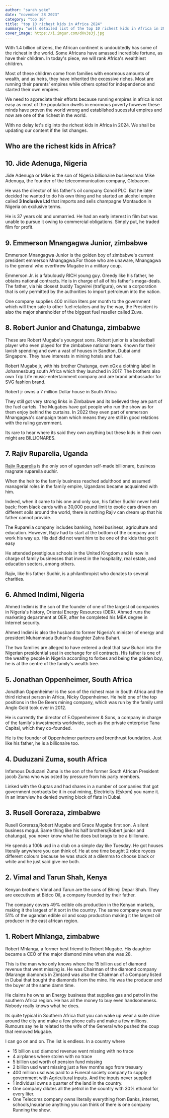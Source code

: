 ```yaml
---
author: "sarah yoke"
date: "november 28 2023"
category: "top 10"
title: "top 10 richest kids in Africa 2024"
summary: "well detailed list of the top 10 richest kids in Africa in 2024"
cover_image: https://i.imgur.com/dXv3s3j.jpg
---
```


With 1.4 billion citizens, the African continent is undoubtedly has some of the richest in the world. Some Africans have amassed incredible fortune, as have their children. In today's piece, we will rank Africa's wealthiest children.

Most of these children come from families with enormous amounts of wealth, and as heirs, they have inherited the excessive riches. Most are running their parents' empires while others opted for independence and started their own empires.

We need to appreciate their efforts because running empires in africa is not easy as most of the population dwells in enormous poverty however these minds have proven the world wrong and established sucessful empires and now are one of the richest in the world.

With no delay let's dig into the richest kids in Africa in 2024. We shall be updating our content if the list changes.

## Who are the richest kids in Africa?

## 10. Jide Adenuga, Nigeria

Jide Adenuga or Mike is the son of Nigeria billionaire businessman Mike Adenuga, the founder of the telecommunication company, Globacom.

He was the director of his father's oil company Conoil PLC. But he later decided he wanted to do his own thing and he started an alcohol empire called **3 Inclusive Ltd** that imports and sells champagne Montaudon in Nigeria on exclusive terms.

He is 37 years old and unmarried. He had an early interest in film but was unable to pursue it owing to commercial obligations. Simply put, he traded film for profit.

## 9. Emmerson Mnangagwa Junior, zimbabwe

Emmerson Mnangagwa Junior is the golden boy of zimbabwe's current president emmerson Mnangagwa.For those who are unaware, Mnangagwa is the general who overthrew Mugabe in a military coup.

Emmerson Jr. is a fabulously RICH young guy. Greedy like his father, he obtains national contracts. He is in charge of all of his father's mega-deals. The father, via his closest buddy Tagwirei (trafigura), owns a corporation that is only permitted by the authorities to import petroleum into the nation.

One company supplies 400 million liters per month to the government which will then sale to other fuel retailers and by the way, the President is also the major shareholder of the biggest fuel reseller called Zuva.

## 8. Robert Junior and Chatunga, zimbabwe

These are Robert Mugabe's youngest sons. Robert junior is a basketball player who even played for the zimbabwe national team. Known for their lavish spending and own a vast of houses in Sandton, Dubai amd Singapore. They have interests in mining hotels and fuel.

Robert Mugabe jr, with his brother Chatunga, own xGx a clothing label in Johannesburg south Africa which they launched in 2017. The brothers also own Trip Life music-entertainment company and are brand ambassador for SVG fashion brand.

Robert jr owns a 7 million Dollar house in South Africa

They still got very strong links in Zimbabwe and its believed they are part of the fuel cartels. The Mugabes have got people who run the show as for them enjoy behind the curtains. In 2022 they even part of emmerson Mnangagwa's campaign team which means they are still in good relations with the ruling government.

Its rare to hear where its said they own anything but these kids in their own might are BILLIONARES.

## 7. Rajiv Ruparelia, Uganda

[Rajiv Ruparelia](https://www.luosugar.com/richest-kids-in-uganda) is the only son of ugandan self-made billionare, business magnate rupareila sudhir.

When the heir to the family business reached adulthood and assumed managerial roles in the family empire, Ugandans became acquainted with him.

Indeed, when it came to his one and only son, his father Sudhir never held back; from black cards with a 30,000 pound limit to exotic cars driven on different soils around the world, there is nothing Rajiv can dream up that his father cannot provide.

The Ruparelia company includes banking, hotel business, agriculture and education. However, Rajiv had to start at the bottom of the company and work his way up. His dad did not want him to be one of the kids that got it easy

He attended prestigious schools in the United Kingdom and is now in charge of family businesses that invest in the hospitality, real estate, and education sectors, among others.

Rajiv, like his father Sudhir, is a philanthropist who donates to several charities.

## 6. Ahmed Indimi, Nigeria

Ahmed Indimi is the son of the founder of one of the largest oil companies in Nigeria's history, Oriental Energy Resources (OER). Ahmed runs the marketing department at OER, after he completed his MBA degree in Internet security.

Ahmed Indimi is also the husband to former Nigeria's minister of energy and president Muhammadu Buhari's daughter Zahra Buhari.

The two families are alleged to have entered a deal that saw Buhari into the Nigerian presidential seat in exchange for oil contracts. His father is one of the wealthy people in Nigeria according to forbes and being the golden boy, he is at the centre of the family's wealth tree.

## 5. Jonathan Oppenheimer, South Africa

Jonathan Oppenheimer is the son of the richest man in South Africa and the third richest person in Africa, Nicky Oppenheimer. He held one of the top positions in the De Beers mining company, which was run by the family until Anglo Gold took over in 2012.

He is currently the director of E.Oppenheimer & Sons, a company in charge of the family's investments worldwide, such as the private enterprise Tana Capital, which they co-founded.

He is the founder of Oppenheimer partners and brenthrust foundation. Just like his father, he is a billionaire too.

## 4. Duduzani Zuma, south Africa

Infamous Duduzani Zuma is the son of the former South African President jacob Zuma who was osted by pressure from his party members.

Linked with the Guptas and had shares in a number of companies that got government contracts be it in coal mining, Electricity (Eskom) you name it. In an interview he denied owning block of flats in Dubai.

## 3. Rusell Goreraza, zimbabwe

Rusell Goreraza,Robert Mugabe and Grace Mugabe first son. A silent business mogul. Same thing like his half brothers(Robert junior and chatunga), you never know what he does but brags to be a billionare.

He spends a 100k usd in a club on a simple day like Tuesday. He got houses literally anywhere you can think of. He at one time bought 2 rolce royces different colours because he was stuck at a dilemma to choose black or white and he just said give me both.

## 2. Vimal and Tarun Shah, Kenya

Kenyan brothers Vimal and Tarun are the sons of Bhimji Depar Shah. They are executives at Bidco Oil, a company founded by their father.

The company covers 49% edible oils production in the Kenyan markets, making it the largest of it sort in the country. The same company owns over 51% of the ugandan edible oil and soap production making it the largest oil producer in the east african region.

## 1. Robert Mhlanga, zimbabwe

Robert Mhlanga, a former best friemd to Robert Mugabe. His daughter became a CEO of the major diamond mine when she was 28.

This is the man who only knows where the 15 billion usd of diamond revenue that went missing is. He was Chairman of the diamond company (Marange diamonds in Zim)and was also the Chairman of a Company listed in Dubai that bought the diamonds from the mine. He was the producer and the buyer at the same damn time.

He claims he owns an Energy business that supplies gas and petrol in the southern Africa region. He has all the money to buy even handsomeness. Nobody really knows what he does.

Its quite typical in Southern Africa that you can wake up wear a suite drive around the city and make a few phone calls and make a few millions. Rumours say he is related to the wife of the General who pushed the coup that removed Mugabe.

I can go on and on. The list is endless. In a country where

- 15 billion usd diamond revenue went missing with no trace
- 4 airplanes where stolen with no trace
- 5 billion usd worth of pension fund missing
- 2 billion usd went missing just a few months ago from tresuary
- 400 million usd was paid to a Funeral society company to supply government with Agricultural inputs. And the inputs never supplied
- 1 individual owns a quarter of the land in the country.
- One company dilutes all the petrol in the country with 30% ethanol for every liter.
- One Telecoms company owns literally everything from Banks, internet, schools,Insurance anything you can think of there is one company Running the show.
